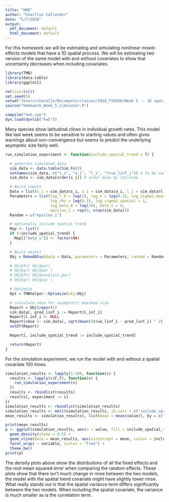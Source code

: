 ```yaml
---
title: "HW5"
author: "Charlton Callender"
date: "5/7/2018"
output:
  pdf_document: default
  html_document: default
---
```


For this homework we will be estimating and simulating nonlinear mixed-effects models
that have a 1D spatial process. We will be estimating two version of the same model with and without covariates to show that uncertainty decreases when including covariates.

```r
library(TMB)
library(data.table)
library(ggplot2)

rm(list=ls())
set.seed(5)
setwd("/Users/chacalle/Documents/classes/2018_FSH556/Week 5 -- 1D spatial models/Homework/")
source("Homework_Week_5_simulator.R")

compile("hw5.cpp")
dyn.load(dynlib("hw5"))
```

Many species show latitudinal clines in individual growth rates. This model like last week seems to be sensitive to starting values and often gives warnings about non-convergance but seems to predict the underlying asympotic size fairly well. 

```r
run_simulation_experiment <- function(include_spatial_trend = T) {

  # generate simulated data
  sim_data <- data.table(Sim_Fn())
  setnames(sim_data, c("s_i", "a_i", "l_i", "true_linf_i")) # to be consistent with hw description
  sim_data <- sim_data[order(s_i)] # order data by latitude

  # Build inputs
  Data = list(s_i = sim_data$s_i, a_i = sim_data$a_i, l_i = sim_data$l_i)
  Parameters = list(log_l_0 = log(1), log_k = log(0.1), log_sigma2_measure = 1,
                    log_rho = log(0.1), log_sigma2_spatial = 1,
                    log_beta_0 = log(20), beta_s = 0,
                    epsilon_i = rep(0, nrow(sim_data)))
  Random = c("epsilon_i")

  # optionally include spatial trend
  Map <- list()
  if (!include_spatial_trend) {
    Map[["beta_s"]] <- factor(NA)
  }

  # Build object
  Obj = MakeADFun(data = Data, parameters = Parameters, random = Random, map = Map, DLL="hw5")

  # Obj$fn( Obj$par)
  # Obj$gr( Obj$par )
  # Obj$fn( Obj$env$last.par)
  # Obj$gr( Obj$par )

  # Optimize
  Opt = TMBhelper::Optimize(obj=Obj)

  # calculate rmse for asymptotic maximum size
  Report = Obj$report()
  sim_data[, pred_linf_i := Report$l_inf_i]
  Report$l_inf_i <- NULL
  Report$rmse <- sim_data[, sqrt(mean((true_linf_i - pred_linf_i) ^ 2))]
  setDT(Report)

  Report[, include_spatial_trend := include_spatial_trend]

  return(Report)
}
```

For the simulation experiment, we run the model with and without a spatial covariate 100 times. 

```r
simulation_results <- lapply(1:100, function(i) {
  results <- lapply(c(F,T), function(v) {
    run_simulation_experiment(v)
  })
  results <- rbindlist(results)
  results[, experiment := i]
})
simulation_results <- rbindlist(simulation_results)
simulation_results <- melt(simulation_results, id.vars = c("include_spatial_trend", "experiment"))
mean_results <- simulation_results[, list(mean = mean(value)), by = c("include_spatial_trend", "variable")]
```


```r
print(mean_results)
p <- ggplot(simulation_results, aes(x = value, fill = include_spatial_trend)) +
  geom_density(alpha = 0.5) +
  geom_vline(data = mean_results, aes(xintercept = mean, colour = include_spatial_trend)) +
  facet_wrap( ~ variable, scales = "free") +
  theme_bw()
print(p)
```

The density plots above show the distributions of all the fixed effects and the root mean squared error when comparing the random effects. These plots show that there isn't much change in rmse between the two models, the model with the spatial trend covariate might have slightly lower rmse. What really stands out is that the spatial variance term differs significantly betwenn the two models. When including the spatial covariate, the variance is much smaller as is the correlation term. 
